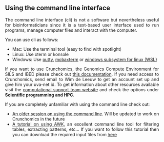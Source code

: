 <div style="text-align: justify">

## Using the command line interface {.unnumbered}

The command line interface (cli) is not a software but nevertheless useful for bioinformaticians since it is a text-based user interface used to run programs, manage computer files and interact with the computer.

You can use cli as follows:

- Mac: Use the terminal tool (easy to find with spotlight)
- Linux: Use xterm or konsole
- Windows: Use [putty](https://www.putty.org/), [mobaxterm](https://mobaxterm.mobatek.net/?gclid=CjwKCAiAkan9BRAqEiwAP9X6UaGJEwztxdR2mR-EKW5C7hyQPHwVvA3ypPrKCqQQEONI6LBwS6WsrRoC2a8QAvD_BwE/) or [ windows subsystem for linux (WSL)](https://learn.microsoft.com/en-us/windows/wsl/basic-commands#install)

If you want to use Crunchomics, the Genomics Compute Environment for SILS and IBED please check out [this documentation](https://crunchomics-documentation.readthedocs.io/en/latest/index.html). If you need access to Crunchomics, send email to Wim de Leeuw to get an account set up and give him your uva-net id. To get information about other resources available visit the [computational support team website](https://ibed.uva.nl/facilities/computational-facilities/ibed-computational-support-team/ibed-computational-support-team.html) and check the options under **Scientific programming and HPC**.

If you are completely unfamiliar with using the command line check out:

- [An older session on using the command line](https://ndombrowski.github.io/Unix_tutorial/#introduction). Will be updated to work on Crunchomics in the future
- [A tutorial on using AWK](https://ndombrowski.github.io/AWK_tutorial/), an excellent command line tool for filtering tables, extracting patterns, etc... If you want to follow this tutorial then you can download the required input files from [here](https://github.com/ndombrowski/AWK_tutorial/tree/main/1_Inputfiles)

